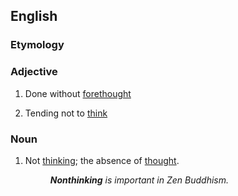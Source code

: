 ==English==

===Etymology===
{{prefix|non|thinking|lang=en}}

===Adjective===
{{en-adj}}

# {{lb|en|of an action}} Done without [[forethought]]
# {{lb|en|of a person}} Tending not to [[think]]

===Noun===
{{en-noun|-}}

# Not [[think]]ing; the absence of [[thought]].
#: '''''Nonthinking''' is important in Zen Buddhism.''